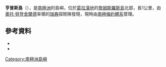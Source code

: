 {{coord|63|59|S|57|25|W|source:GNIS|display=title}}

'''亨普斯島'''（{{lang-sv|Giboso}}），是[[南極洲|南極洲]]的島嶼，位於[[葛拉漢地|葛拉漢地]]的[[詹姆斯羅斯島|詹姆斯羅斯島]]北部，長1公里，由[[奧托·努登舍爾德|奧托·努登舍爾德]]率領的[[瑞典|瑞典]]探險隊發現，現時由[[南極條約體系|南極條約體系]]管理。

==參考資料==
*{{cite gnis | type = antarid | id = 7175| name = Humps Island | accessdate = 2012-07-03}}
*{{usgs-gazetteer|id=7175}}

{{Antarctica-geo-stub}}
[[Category:南極洲島嶼|Category:南極洲島嶼]]